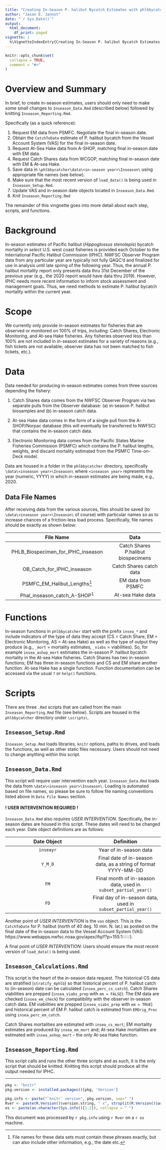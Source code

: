 ```yaml
---
title: "Creating In-Season P. halibut Bycatch Estimates with phlbbycatcher"
author: "Jason E. Jannot"
date: "`r Sys.Date()`"
output:
  html_document:
    df_print: paged
vignette: |
  %\VignetteIndexEntry{Creating In-Season P. halibut Bycatch Estimates with phlbbycatcher} %\VignetteEngine{knitr::rmarkdown} %\VignetteEncoding{UTF-8}
---
```


```r
knitr::opts_chunk$set(
  collapse = TRUE,
  comment = "#>"
)
```
# Overview and Summary
In brief, to create in-season estimates, users should only need to make some small changes to `Inseason_Data.Rmd` (described below) followed by knitting `Inseason_Reporting.Rmd`.

Specifically (as a quick reference):

1. Request EM data from PSMFC.  Negotiate the final in-season date.
2. Obtain the `CatchToDate` estimate of P. halibut bycatch from the Vessel Account System (VAS) for the final in-season date.
3. Request At-Sea Hake data from A-SHOP, matching final in-season date with EM data.
4. Request Catch Shares data from WCGOP, matching final in-season date with EM & At-sea Hake.
5. Save data in `\phlbbycatcher\data\<in-season year>\Inseason\` using appropriate file names (see below).
6. Make sure that the most recent version of `load_data()` is being used in `Inseason_Setup.Rmd`.
7. Update VAS and in-season date objects located in `Inseason_Data.Rmd`.
8. Knit `Inseason_Reporting.Rmd`

The remainder of this vingnette goes into more detail about each step, scripts, and functions.

# Background
In-season estimates of Pacific halibut (*Hippoglossus stenolepis*) bycatch mortality in *select* U.S. west coast fisheries is provided each October to the International Pacific Halibut Commission (IPHC). NWFSC Observer Program data from any particular year are typically not fully QAQC'd and finalized for use in analysis until late spring of the following year. Thus, the annual P. halibut mortality report only presents data thru 31st December of the previous year (e.g., the 2020 report would have data thru 2019).  However, IPHC needs more recent information to inform stock assessment and management goals. Thus, we need methods to estimate P. halibut bycatch mortality within the current year.

# Scope
We currently only provide in-season estimates for fisheries that are observed or monitored on 100% of trips, including: Catch Shares, Electronic Monitoring, and At-sea Hake fisheries.  Any fisheries observed less than 100% are not included in in-season estimates for a variety of reasons (e.g., fish tickets are not available; observer data has not been matched to fish tickets, etc.).

# Data
Data needed for producing in-season estimates comes from three sources depending the fishery:    

1. Catch Shares data comes from the NWFSC Observer Program via two separate pulls from the Observer database: (a) in-season P. halibut biosamples and (b) in-season catch data.  
    
2. At-sea Hake data comes in the form of a single pull from the A-SHOP/Norpac database (this will eventually be transferred to NWFSC) that contains the in-season catch data.    
    
3. Electronic Monitoring data comes from the Pacific States Marine Fisheries Commission (PSMFC) which contains the P. halibut lengths, weights, and discard mortality estimated from the PSMFC Time-on-Deck model.

Data are housed in a folder in the `phlbbycatcher` directory, specifically `\data\<inseason year>\Inseason\` where `<inseason year>` represents the year (numeric, YYYY) in which in-season estimates are being made, e.g., 2020.

## Data File Names
After receiving data from the various sources, files should be saved (to `\data\<inseason year>\Inseason\` of course) with particular names so as to increase chances of a friction-less load process. Specifically, file names should be exactly as shown below:

| File Name | Data |
|:----------:|:----:|
| PHLB_Biospecimen_for_IPHC_inseason | Catch Shares P.halibut biospecimens |
| OB_Catch_for_IPHC_inseason | Catch Shares catch data |
| PSMFC_EM_Halibut_Lengths[^1] | EM data from PSMFC |
| Phal_inseason_catch_A-SHOP^1^ | At-sea Hake data |

[^1]: File names for these data sets must contain these phrases exactly, but can also include other information, e.g., the date etc.

# Functions
In-season functions in `phlbbycatcher` start with the prefix `insea_*` and include indicators of the type of data they accept (CS = Catch Share, EM = Electronic Monitoring, AS = At-sea Hake) as well as the type of output they produce (e.g., `_mort` = mortality estimates, `_viabs` = viabilities).  So, for example `insea_ashop_mort` estimates the in-season P. halibut bycatch mortality in the At-sea Hake fisheries. Catch Shares has two in-season functions; EM has three in-season functions and CS and EM share another function.  At-sea Hake has a single function.  Function documentation can be accessed via the usual `?` or `help()` functions.

# Scripts
There are three `.Rmd` scripts that are called from the main `Inseason_Reporting.Rmd` file (see below).  Scripts are housed in the `phlbbycatcher` directory under `\scripts\`.

## `Inseason_Setup.Rmd`
`Inseason_Setup.Rmd` loads libraries, `knitr` options, paths to drives, and loads the functions, as well as other static files necessary.  Users should not need to change anything within this script.

## `Inseason_Data.Rmd`
This script will require user intervention each year. `Inseason_Data.Rmd` loads the data from `\data\<inseason year>\Inseason\`. Loading is automated based on file names, so please be sure to follow file naming conventions listed above in `Data File Names` section.

#### ! USER INTERVENTION REQUIRED !
`Inseason_Data.Rmd` also *requires USER INTERVENTION*. Specifically, the in-season dates are housed in this script.  These dates will need to be changed each year. Date object definitions are as follows:

| Date Object | Definition |
|:-----------:|:---------:|
| `inseayr`   | Year of in-season data |
| `Y_M_D`    | Final date of in-season data, as a string of format YYYY-MM-DD |
| `FM`       | Final month of in-season data, used in `subset_partial_year()` |
| `FD`       | Final day of in-season data, used in `subset_partial_year()` |

Another point of *USER INTERVENTION* is the `vas` object.  This is the `CatchToDate` for P. halibut (north of 40 deg. 10 min. N. lat.) as posted on the final date of the in-season data to the Vessel Account System (VAS: https://www.webapps.nwfsc.noaa.gov/apex/ifq/f?p=155:1::::::). 

A final point of *USER INTERVENTION*: Users should ensure the most recent version of `load_data()` is being used.

## `Inseason_Calculations.Rmd`
This script is the heart of the in-season data request.  The historical CS data are stratified (`stratify_4phlb`) so that historical percent of P. halibut catch to (in-season) date can be calculated (`insea_perc_cs_catch`).  Catch Shares viabilities are prepped (`insea_viabs_prep` with `em = FALSE`).  The EM data are checked (`insea_em_check`) for compatibility with the observer in-season catch data. EM viabilities are prepped (`insea_viabs_prep` with `em = TRUE`) and historical percent of EM P. halibut catch is estimated from `EMOrig_Proc` using `insea_perc_em_catch`.

Catch Shares mortalities are estimated with `insea_cs_mort`; EM mortality estimates are produced by `insea_em_mort` and; At-sea Hake mortalities are estimated with `insea_ashop_mort` - the only At-sea Hake function.

## `Inseason_Reporting.Rmd`
This script calls and runs the other three scripts and as such, it is the only script that should be knitted.  Knitting this script should produce all the output needed for IPHC. 

***
```r
pkg <- "knitr"
pkg.version <- installed.packages()[pkg, 'Version']

pkg.info <- paste("`knitr` version", pkg.version, sep=" ")
Rver <- paste(R.Version()$version.string, " x", strsplit(R.Version()$arch, "_")[[1]][2], sep = "")
os <- paste(as.character(Sys.info()[1:2]), collapse = " ")
```
This document was processed by `r pkg.info` using `r Rver` on a `r os` machine. 

